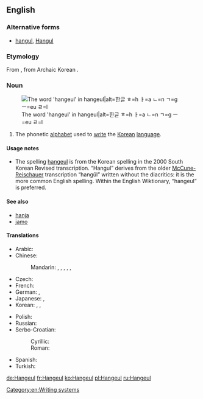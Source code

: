 {{also|han-geul|Hangeul}}
==English==
{{wikipedia}}

===Alternative forms===
* [[hangul]], [[Hangul]]

===Etymology===
From {{etyl|ko|en}} {{term|한글|tr=hangeul||Korean script|lang=ko}}, from Archaic Korean {{term|한글|tr=hangeul||great script|lang=ko}}.

===Noun===
{{en-noun|-}}
[[File:Hangeul.svg|thumb|The word 'hangeul' in hangeul|alt=한글 ㅎ=h ㅏ=a ㄴ=n ㄱ=g ㅡ=eu ㄹ=l]]

# The phonetic [[alphabet]] used to [[write]] the [[Korean]] [[language]].

====Usage notes====
* The spelling [[hangeul]] is from the Korean spelling in the 2000 South Korean Revised transcription. “Hangul” derives from the older [[McCune-Reischauer]] transcription “hangŭl” written without the diacritics: it is the more common English spelling. Within the English Wiktionary, “hangeul” is preferred.

====See also====
* [[hanja]]
* [[jamo]]

====Translations====
{{trans-top|Korean phonetic script}}
* Arabic: {{t|ar|هانغول|m|tr=hanguul, hanghuul}}
* Chinese:
*: Mandarin: {{t|cmn|諺文|sc=Hani}}, {{t|cmn|谚文|tr=yànwén|sc=Hani}}, {{t|cmn|朝鮮字母|sc=Hani}}, {{t|cmn|朝鲜字母|tr=Cháoxiǎn zìmǔ|sc=Hani}}, {{t|cmn|韓字|sc=Hani}}, {{t|cmn|韩字|tr=hánzì|sc=Hani}}
* Czech: {{t|cs|hangul|m}}
* French: {{t+|fr|hangeul|m}}
* German: {{t+|de|Hangeul|n}}, {{t|de|Hangul|n}}
* Japanese: {{t+|ja|ハングル|tr=hangeru}}, {{t|ja|朝鮮文字|tr=ちょうせんもじ, Chōsen moji}}
* Korean: {{qualifier|South}} {{t+|ko|한글|tr=hangeul|sc=Hang}}, {{qualifier|North}} {{t+|ko|조선글|tr=joseongeul|sc=Hang}}, {{qualifier|[[諺文]]}} {{t+|ko|언문|tr=eonmun|sc=Hang}}
{{trans-mid}}
* Polish: {{t+|pl|hangyl|m}}
* Russian: {{t+|ru|хангыль|m|tr=xangýl’}}
* Serbo-Croatian:
*: Cyrillic: {{t|sh|хангул|m}}
*: Roman: {{t|sh|hangul|m}}
* Spanish: {{t|es|hangul|m}}
* Turkish: {{t|tr|hangıl}}
{{trans-bottom}}

[[Category:en:Writing systems]]

[[de:Hangeul]]
[[fr:Hangeul]]
[[ko:Hangeul]]
[[pl:Hangeul]]
[[ru:Hangeul]]